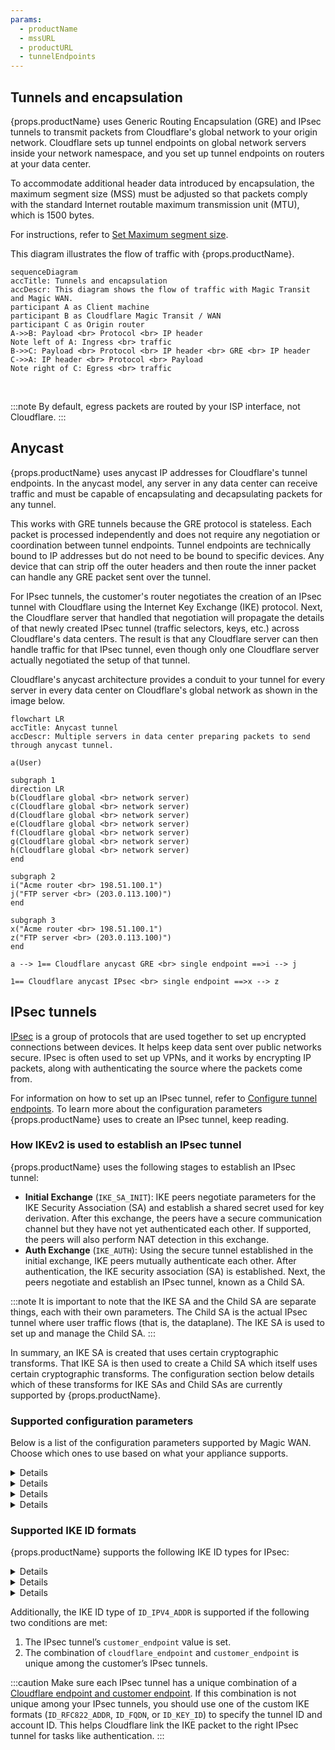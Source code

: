 ```yaml
---
params:
  - productName
  - mssURL
  - productURL
  - tunnelEndpoints
---
```



## Tunnels and encapsulation

{props.productName} uses <GlossaryTooltip term="GRE tunnel" link="https://www.cloudflare.com/learning/network-layer/what-is-gre-tunneling/">Generic Routing Encapsulation (GRE)</GlossaryTooltip> and <GlossaryTooltip term="IPsec tunnel" link="https://www.cloudflare.com/learning/network-layer/what-is-ipsec/">IPsec tunnels</GlossaryTooltip> to transmit packets from Cloudflare's global network to your origin network. Cloudflare sets up tunnel endpoints on global network servers inside your network namespace, and you set up tunnel endpoints on routers at your data center.

To accommodate additional header data introduced by encapsulation, the <GlossaryTooltip term="maximum segment size (MSS)">maximum segment size (MSS)</GlossaryTooltip> must be adjusted so that packets comply with the standard Internet routable maximum transmission unit (MTU), which is 1500 bytes.

For instructions, refer to <a href={props.mssURL}>Set Maximum segment size</a>.

This diagram illustrates the flow of traffic with {props.productName}.

```mermaid
sequenceDiagram
accTitle: Tunnels and encapsulation
accDescr: This diagram shows the flow of traffic with Magic Transit and Magic WAN.
participant A as Client machine
participant B as Cloudflare Magic Transit / WAN
participant C as Origin router
A->>B: Payload <br> Protocol <br> IP header
Note left of A: Ingress <br> traffic
B->>C: Payload <br> Protocol <br> IP header <br> GRE <br> IP header
C->>A: IP header <br> Protocol <br> Payload
Note right of C: Egress <br> traffic
```

<br />

:::note
By default, egress packets are routed by your ISP interface, not Cloudflare.
:::

## Anycast

{props.productName} uses <GlossaryTooltip term="anycast" link="https://www.cloudflare.com/learning/cdn/glossary/anycast-network/">anycast</GlossaryTooltip> IP addresses for Cloudflare's tunnel endpoints. In the anycast model, any server in any data center can receive traffic and must be capable of encapsulating and decapsulating packets for any tunnel.

This works with <GlossaryTooltip term="GRE tunnel">GRE</GlossaryTooltip> tunnels because the GRE protocol is stateless. Each packet is processed independently and does not require any negotiation or coordination between tunnel endpoints. Tunnel endpoints are technically bound to IP addresses but do not need to be bound to specific devices. Any device that can strip off the outer headers and then route the inner packet can handle any GRE packet sent over the tunnel.

For <GlossaryTooltip term="IPsec tunnel">IPsec</GlossaryTooltip> tunnels, the customer's router negotiates the creation of an IPsec tunnel with Cloudflare using the <GlossaryTooltip term="Internet key exchange (IKE)">Internet Key Exchange (IKE)</GlossaryTooltip> protocol. Next, the Cloudflare server that handled that negotiation will propagate the details of that newly created IPsec tunnel (traffic selectors, keys, etc.) across Cloudflare's data centers. The result is that any Cloudflare server can then handle traffic for that IPsec tunnel, even though only one Cloudflare server actually negotiated the setup of that tunnel.

Cloudflare's anycast architecture provides a conduit to your tunnel for every server in every data center on Cloudflare's global network as shown in the image below.

```mermaid
flowchart LR
accTitle: Anycast tunnel
accDescr: Multiple servers in data center preparing packets to send through anycast tunnel.

a(User)

subgraph 1
direction LR
b(Cloudflare global <br> network server)
c(Cloudflare global <br> network server)
d(Cloudflare global <br> network server)
e(Cloudflare global <br> network server)
f(Cloudflare global <br> network server)
g(Cloudflare global <br> network server)
h(Cloudflare global <br> network server)
end

subgraph 2
i("Acme router <br> 198.51.100.1")
j("FTP server <br> (203.0.113.100)")
end

subgraph 3
x("Acme router <br> 198.51.100.1")
z("FTP server <br> (203.0.113.100)")
end

a --> 1== Cloudflare anycast GRE <br> single endpoint ==>i --> j

1== Cloudflare anycast IPsec <br> single endpoint ==>x --> z
```

## IPsec tunnels

[IPsec](https://www.cloudflare.com/learning/network-layer/what-is-ipsec/) is a group of protocols that are used together to set up encrypted connections between devices. It helps keep data sent over public networks secure. IPsec is often used to set up VPNs, and it works by encrypting IP packets, along with authenticating the source where the packets come from.

For information on how to set up an IPsec tunnel, refer to <a href={props.tunnelEndpoints}>Configure tunnel endpoints</a>. To learn more about the configuration parameters {props.productName} uses to create an IPsec tunnel, keep reading.

### How IKEv2 is used to establish an IPsec tunnel

{props.productName} uses the following stages to establish an IPsec tunnel:

- **Initial Exchange** (`IKE_SA_INIT`): IKE peers negotiate parameters for the IKE Security Association (SA) and establish a shared secret used for key derivation. After this exchange, the peers have a secure communication channel but they have not yet authenticated each other. If supported, the peers will also perform NAT detection in this exchange.
- **Auth Exchange** (`IKE_AUTH`): Using the secure tunnel established in the initial exchange, IKE peers mutually authenticate each other. After authentication, the IKE security association (SA) is established. Next, the peers negotiate and establish an IPsec tunnel, known as a Child SA.

:::note
It is important to note that the IKE SA and the Child SA are separate things, each with their own parameters. The Child SA is the actual IPsec tunnel where user traffic flows (that is, the dataplane). The IKE SA is used to set up and manage the Child SA.
:::

In summary, an IKE SA is created that uses certain cryptographic transforms. That IKE SA is then used to create a Child SA which itself uses certain cryptographic transforms. The configuration section below details which of these transforms for IKE SAs and Child SAs are currently supported by {props.productName}.

### Supported configuration parameters

Below is a list of the configuration parameters supported by Magic WAN. Choose which ones to use based on what your appliance supports.

<Details header="IKE SA">

IKE SA is sometimes referred to as Phase 1 as per IKEv1 language.

- **Encryption**

  - AES-GCM-16 with 128-bit or 256-bit key length
  - AES-CBC with 256-bit key length

- **Integrity** (sometimes referred to as Authentication)

  - SHA2-256

- **Diffie-Hellman group**:

  Below is a list of all Diffie-Hellman (DH) groups supported by Cloudflare.

  :::caution
  Cloudflare recommends that you use only one DH group when configuring your device, specifically **DH group 14**.
  :::

  - DH group 20 (384-bit random ECP group)
  - DH group 14 (2048-bit MODP group)
  - DH group 5 (1536-bit MODP group)

- **Pseudorandom function (PRF)** (not to be confused with PFS. PRF is often not a configurable setting.)
  - SHA2-256
  - SHA2-384
  - SHA2-512

</Details>

<Details header="IPsec">

The Child SA. Sometimes referred to as Phase 2 as per IKEv1 language.

- **Encryption**:

  - AES-GCM-16 with 128-bit or 256-bit key length
  - AES-CBC with 128-bit or 256-bit key length

- **Integrity** (sometimes referred to as Authentication.)

  - SHA2-256
  - SHA-1

  :::note
  When using AES-GCM-16, an integrity algorithm is not required because AES GCM includes integrity checking (since it is an AEAD algorithm). Even when using an AEAD algorithm, however, some routers still require an integrity algorithm to be selected.
  :::

- **PFS group** (sometimes referred to as Phase 2 Diffie-Hellman Group. Not to be confused with PRF.)

  Below is a list of all Diffie-Hellman (DH) groups supported by Cloudflare.

  :::caution
  Cloudflare recommends that you use only one DH group when configuring your device, specifically **DH group 14**.
  :::

  - DH group 20 (384-bit random ECP group)
  - DH group 14 (2048-bit MODP group)
  - DH group 5 (1536-bit MODP group)

</Details>

<Details header="Required configuration parameters">

- The IKE version must be IKEv2.
- The IKE authentication method must be Pre-Shared Key (PSK).
- If your router is behind NAT and requires NAT traversal (NAT-T), then your router must initiate IKE communication on port `4500`. Most devices support configuring NAT-T to begin on port `4500` (exceptions include at least some versions of the Cisco ASA). NAT-T is not supported for IKE sessions which begin on port `500` and then switch to port `4500`.
- (Uncommon) Extended Sequence Numbers (ESN) must be disabled.
- If your tunnels need replay protection, enable Dead Peer Detection (DPD) in your router and select the option that restarts your IKE session when a DPD timeout occurs. This "restart" option ensures that the connection can recover in the event that a Cloudflare server goes offline. If your router does not expose this setting, check the router documentation for its dead peer detection behavior.

</Details>

<Details header="Optional configuration parameters">

- Disable <a href={props.productURL}>anti-replay protection</a>.
- **`NULL` encryption for IPsec:** This option should not be used unless necessary as it reduces security because IPsec traffic is not encrypted. You must explicitly opt in to use this option.

</Details>

### Supported IKE ID formats

{props.productName} supports the following IKE ID types for IPsec:

<Details header="RFC name `ID_RFC822_ADDR`">
- **Format**: `ipsec@<TUNNEL_ID>.<ACCOUNT_ID>.ipsec.cloudflare.com`
- **Example**: `ipsec@f5407d8db1a542b196c59f6d04ba8bd1.123456789.ipsec.cloudflare.com`
</Details>

<Details header="RFC name `ID_FQDN`">
- **Format**: `<TUNNEL_ID>.<ACCOUNT_ID>.ipsec.cloudflare.com`
- **Example**: `f5407d8db1a542b196c59f6d04ba8bd1.123456789.ipsec.cloudflare.com`
</Details>

<Details header="RFC name `ID_KEY_ID`">
- **Format**: `<ACCOUNT_ID>_<TUNNEL_ID>`
- **Example**: `123456789_f5407d8db1a542b196c59f6d04ba8bd1`
</Details>

Additionally, the IKE ID type of `ID_IPV4_ADDR` is supported if the following two conditions are met:

1. The IPsec tunnel’s `customer_endpoint` value is set.
2. The combination of `cloudflare_endpoint` and `customer_endpoint` is unique among the customer’s IPsec tunnels.

:::caution
Make sure each IPsec tunnel has a unique combination of a <a href={props.tunnelEndpoints}>Cloudflare endpoint and customer endpoint</a>. If this combination is not unique among your IPsec tunnels, you should use one of the custom IKE formats (`ID_RFC822_ADDR`, `ID_FQDN`, or `ID_KEY_ID`) to specify the tunnel ID and account ID. This helps Cloudflare link the IKE packet to the right IPsec tunnel for tasks like authentication.
:::
